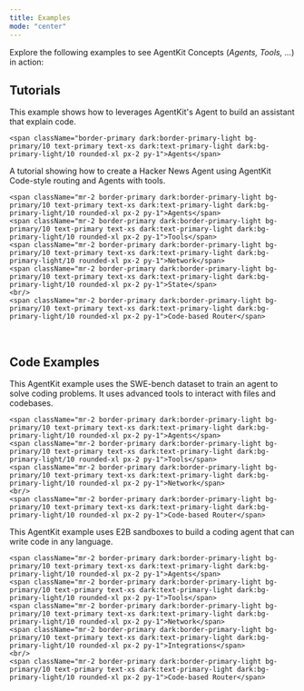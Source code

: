 ```yaml
---
title: Examples
mode: "center"
---
```


Explore the following examples to see AgentKit Concepts (_Agents, Tools, ..._) in action:

## Tutorials

<CardGroup cols={2}>

  <Card title="Build an Agent to chat with code" href="/ai-agents-in-practice/ai-workflows" icon="book">
    This example shows how to leverages AgentKit's Agent to build an assistant that explain code.

    <span className="border-primary dark:border-primary-light bg-primary/10 text-primary text-xs dark:text-primary-light dark:bg-primary-light/10 rounded-xl px-2 py-1">Agents</span>

  </Card>

  <Card title="Hacker News Agent with Render and Inngest" href="/ai-agents-in-practice/ai-workflows" icon="book">
    A tutorial showing how to create a Hacker News Agent using AgentKit Code-style routing and Agents with tools.

    <span className="mr-2 border-primary dark:border-primary-light bg-primary/10 text-primary text-xs dark:text-primary-light dark:bg-primary-light/10 rounded-xl px-2 py-1">Agents</span>
    <span className="mr-2 border-primary dark:border-primary-light bg-primary/10 text-primary text-xs dark:text-primary-light dark:bg-primary-light/10 rounded-xl px-2 py-1">Tools</span>
    <span className="mr-2 border-primary dark:border-primary-light bg-primary/10 text-primary text-xs dark:text-primary-light dark:bg-primary-light/10 rounded-xl px-2 py-1">Network</span>
    <span className="mr-2 border-primary dark:border-primary-light bg-primary/10 text-primary text-xs dark:text-primary-light dark:bg-primary-light/10 rounded-xl px-2 py-1">State</span>
    <br/>
    <span className="mr-2 border-primary dark:border-primary-light bg-primary/10 text-primary text-xs dark:text-primary-light dark:bg-primary-light/10 rounded-xl px-2 py-1">Code-based Router</span>

  </Card>

</CardGroup>

<br />

## Code Examples

<CardGroup cols={2}>

  <Card title="AgentKit SWE-bench" href="https://github.com/inngest/agent-kit/tree/main/examples/swebench#readme" icon="github">
    This AgentKit example uses the SWE-bench dataset to train an agent to solve coding problems. It uses advanced tools to interact with files and codebases.

    <span className="mr-2 border-primary dark:border-primary-light bg-primary/10 text-primary text-xs dark:text-primary-light dark:bg-primary-light/10 rounded-xl px-2 py-1">Agents</span>
    <span className="mr-2 border-primary dark:border-primary-light bg-primary/10 text-primary text-xs dark:text-primary-light dark:bg-primary-light/10 rounded-xl px-2 py-1">Tools</span>
    <span className="mr-2 border-primary dark:border-primary-light bg-primary/10 text-primary text-xs dark:text-primary-light dark:bg-primary-light/10 rounded-xl px-2 py-1">Network</span>
    <br/>
    <span className="mr-2 border-primary dark:border-primary-light bg-primary/10 text-primary text-xs dark:text-primary-light dark:bg-primary-light/10 rounded-xl px-2 py-1">Code-based Router</span>

  </Card>

  <Card title="Coding Agent with E2B sandboxes" href="https://github.com/inngest/agent-kit/tree/main/examples/e2b-coding-agent#readme" icon="github">
    This AgentKit example uses E2B sandboxes to build a coding agent that can write code in any language.

    <span className="mr-2 border-primary dark:border-primary-light bg-primary/10 text-primary text-xs dark:text-primary-light dark:bg-primary-light/10 rounded-xl px-2 py-1">Agents</span>
    <span className="mr-2 border-primary dark:border-primary-light bg-primary/10 text-primary text-xs dark:text-primary-light dark:bg-primary-light/10 rounded-xl px-2 py-1">Tools</span>
    <span className="mr-2 border-primary dark:border-primary-light bg-primary/10 text-primary text-xs dark:text-primary-light dark:bg-primary-light/10 rounded-xl px-2 py-1">Network</span>
    <span className="mr-2 border-primary dark:border-primary-light bg-primary/10 text-primary text-xs dark:text-primary-light dark:bg-primary-light/10 rounded-xl px-2 py-1">Integrations</span>
    <br/>
    <span className="mr-2 border-primary dark:border-primary-light bg-primary/10 text-primary text-xs dark:text-primary-light dark:bg-primary-light/10 rounded-xl px-2 py-1">Code-based Router</span>

  </Card>
</CardGroup>

